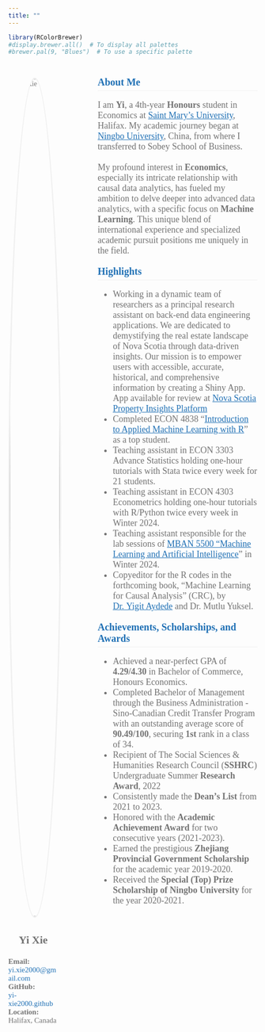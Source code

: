 ```yaml
---
title: ""
---
```

```r
library(RColorBrewer)
#display.brewer.all()  # To display all palettes
#brewer.pal(9, "Blues")  # To use a specific palette
```
<!-- Add a container for the entire page content -->
<div style="font-family: 'Georgia', serif; color: #737373; max-width: 100%; display: flex;">

  <!-- Sidebar content -->
  <div style="font-family: 'Georgia', serif; color: #737373; margin-right: 80px; margin-top: 30px; width: 20%;">
  <img src="Picture1.jpg" alt="Yi Xie" style="width: 100%; border-radius: 50%; border: 3px solid #F0F0F0; margin-bottom: 10px;"/>
    <p style="font-family: 'Georgia', serif; color: #737373; text-align: center;font-size: 22px">
    <strong>Yi Xie</strong><br>
  </p>
  <p style="font-size: 15px;">
    <strong>Email:</strong><br> <a href="mailto:yi.xie2000@gmail.com" style="color: #2171B5; text-decoration: none;">yi.xie2000@gmail.com</a><br>
    <strong>GitHub:</strong><br> <a href="https://github.com/yi-xie2000" target="_blank" style="color: #2171B5; text-decoration: none;">yi-xie2000.github</a><br>
    <strong>Location:</strong><br> Halifax, Canada</a><br>
  </p>
  </div>

  <!-- Main content -->
  <div style="font-family: 'Georgia', serif; color: #737373; max-width: 80%; margin: auto;">

  <h2 style="font-size: 20px; color: #2171B5; font-weight: bold; margin-bottom: 10px; border-bottom: 1px solid #F0F0F0; padding-bottom: 5px;">
    About Me
</h2>
  <p style="font-size: 18px;">
    I am <strong>Yi</strong>, a 4th-year <strong>Honours</strong> student in Economics at <a href="https://www.smu.ca/" target="_blank" style="color: #2171B5; text-decoration: underline;">Saint Mary's University</a>, Halifax. My academic journey began at <a href="https://www.nbu.edu.cn" target="_blank" style="color: #2171B5; text-decoration: underline;">Ningbo University</a>, China, from where I transferred to Sobey School of Business.<br><br>
    My profound interest in <strong>Economics</strong>, especially its intricate relationship with causal data analytics, has fueled my ambition to delve deeper into advanced data analytics, with a specific focus on <strong>Machine Learning</strong>. This unique blend of international experience and specialized academic pursuit positions me uniquely in the field.
  </p>

  <h2 style="font-size: 20px; color: #2171B5;font-weight: bold; margin-top: 20px; border-bottom: 1px solid #F0F0F0; padding-bottom: 5px;">Highlights</h2>
  <ul style="font-size: 18px; color: #737373;">
    <li>Working in a dynamic team of researchers as a principal research assistant on back-end data engineering applications. We are dedicated to demystifying the real estate landscape of Nova Scotia through data-driven insights. Our mission is to empower users with accessible, accurate, historical, and comprehensive information by creating a Shiny App. App available for review at <a href=" https://jzmtko-yigit-aydede.shinyapps.io/NPI_v1/" target="_blank" style="color: #2171B5; text-decoration: underline;">Nova Scotia Property Insights Platform</a></li>
     <li>Completed ECON 4838 "<a href="https://yaydede.github.io/Toolbox/" target="_blank" style="color: #2171B5; text-decoration: underline;">Introduction to Applied Machine Learning with R</a>" as a top student.</li>
    <li>Teaching assistant in ECON 3303 Advance Statistics holding one-hour tutorials with Stata twice every week for 21 students.</li>
    <li>Teaching assistant in ECON 4303 Econometrics holding one-hour tutorials with R/Python twice every week in Winter 2024.</li>
    <li>Teaching assistant responsible for the lab sessions of <a href="https://www.smu.ca/mban/index.html" target="_blank" style="color: #2171B5; text-decoration: underline;">MBAN 5500 "Machine Learning and Artificial Intelligence</a>" in Winter 2024.</li>
    <li>Copyeditor for the R codes in the forthcoming book, "Machine Learning for Causal Analysis" (CRC), by <a href="https://yaydede.github.io" target="_blank" style="color: #2171B5; text-decoration: underline;">Dr. Yigit Aydede</a> and Dr. Mutlu Yuksel.</li>
  </ul>
  
  <h2 style="font-size: 20px; color: #2171B5;font-weight: bold; margin-top: 20px; border-bottom: 1px solid #F0F0F0; padding-bottom: 5px;">Achievements, Scholarships, and Awards</h2>
  <ul style="font-size: 18px; color: #737373;">
    <li>Achieved a near-perfect GPA of <strong>4.29/4.30</strong> in Bachelor of Commerce, Honours Economics.</li>
    <li>Completed Bachelor of Management through the Business Administration - Sino-Canadian Credit Transfer Program with an outstanding average score of <strong>90.49/100</strong>, securing <strong>1st</strong> rank in a class of 34.</li>
    <li>Recipient of The Social Sciences & Humanities Research Council (<strong>SSHRC</strong>) Undergraduate Summer <strong>Research Award</strong>, 2022</li>
    <li>Consistently made the <strong>Dean’s List</strong> from 2021 to 2023.</li>
    <li>Honored with the <strong>Academic Achievement Award</strong> for two consecutive years (2021-2023).</li>
    <li>Earned the prestigious <strong>Zhejiang Provincial Government Scholarship</strong> for the academic year 2019-2020.</li>
    <li>Received the <strong>Special (Top) Prize Scholarship of Ningbo University</strong> for the year 2020-2021.</li>
  </ul>
  </div>

</div>